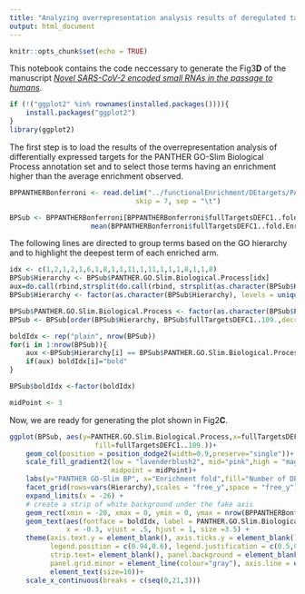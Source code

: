 ```yaml
---
title: "Analyzing overrepresentation analysis results of deregulated targets"
output: html_document
---
```


```r
knitr::opts_chunk$set(echo = TRUE)
```

This notebook contains the code neccessary to generate the Fig3**D** of the manuscript [*Novel SARS-CoV-2 encoded small RNAs in the passage to humans*](https://academic.oup.com/bioinformatics/advance-article/doi/10.1093/bioinformatics/btaa1002/6007256).

```r
if (!("ggplot2" %in% rownames(installed.packages()))){
    install.packages("ggplot2")
}
library(ggplot2)
```

The first step is to load the results of the overrepresentation analysis of differentially expressed targets for the PANTHER GO-Slim Biological Process annotation set and to select those terms having an enrichment higher than the average enrichment observed. 

```r
BPPANTHERBonferroni <- read.delim("../functionalEnrichment/DEtargets/PANTHER_BP_BONFERRONI.txt", 
                               skip = 7, sep = "\t")

BPSub <- BPPANTHERBonferroni[BPPANTHERBonferroni$fullTargetsDEFC1..fold.Enrichment.>
                    mean(BPPANTHERBonferroni$fullTargetsDEFC1..fold.Enrichment.),]
```


The following lines are directed to group terms based on the GO hierarchy and to highlight the deepest term of each enriched arm.

```r
idx <- c(1,2,1,2,1,6,1,8,1,1,11,1,11,1,1,1,8,1,1,8)
BPSub$Hierarchy <- BPSub$PANTHER.GO.Slim.Biological.Process[idx]
aux=do.call(rbind,strsplit(do.call(rbind, strsplit(as.character(BPSub$Hierarchy), split="[(]"))[,2], "[)]"))[,1]
BPSub$Hierarchy <- factor(as.character(BPSub$Hierarchy), levels = unique(BPSub$Hierarchy))

BPSub$PANTHER.GO.Slim.Biological.Process <- factor(as.character(BPSub$PANTHER.GO.Slim.Biological.Process), levels = unique(BPSub$PANTHER.GO.Slim.Biological.Process))
BPSub <- BPSub[order(BPSub$Hierarchy, BPSub$fullTargetsDEFC1..109.,decreasing = T),]

boldIdx <- rep("plain", nrow(BPSub))
for(i in 1:nrow(BPSub)){
    aux <-BPSub$Hierarchy[i] == BPSub$PANTHER.GO.Slim.Biological.Process[i]
    if(aux) boldIdx[i]="bold"
}

BPSub$boldIdx <-factor(boldIdx)

midPoint <- 3
```

Now, we are ready for generating the plot shown in Fig2**C**. 

```r
ggplot(BPSub, aes(y=PANTHER.GO.Slim.Biological.Process,x=fullTargetsDEFC1..fold.Enrichment., 
                     fill=fullTargetsDEFC1..109.))+
    geom_col(position = position_dodge2(width=0.9,preserve="single"))+
    scale_fill_gradient2(low = "lavenderblush2", mid="pink",high = "magenta4", 
                         midpoint = midPoint)+
    labs(y="PANTHER GO-Slim BP", x="Enrichment fold",fill="Number of DEG")+
    facet_grid(rows=vars(Hierarchy),scales = "free_y",space = "free_y")+ 
    expand_limits(x = -26) +
    # create a strip of white background under the fake axis
    geom_rect(xmin = -20, xmax = 0, ymin = 0, ymax = nrow(BPPANTHERBonferroni)+1, fill = "white") +
    geom_text(aes(fontface = boldIdx, label = PANTHER.GO.Slim.Biological.Process), 
              x = -0.3, vjust = .5, hjust = 1, size =3.5) +
    theme(axis.text.y = element_blank(), axis.ticks.y = element_blank(),
          legend.position = c(0.94,0.6), legend.justification = c(0.5,0),strip.background =element_blank(),
          strip.text= element_blank(), panel.background = element_blank(),
          panel.grid.minor = element_line(colour="gray"), axis.line = element_blank(),axis.text = 
          element_text(size=10))+
    scale_x_continuous(breaks = c(seq(0,21,3)))
```